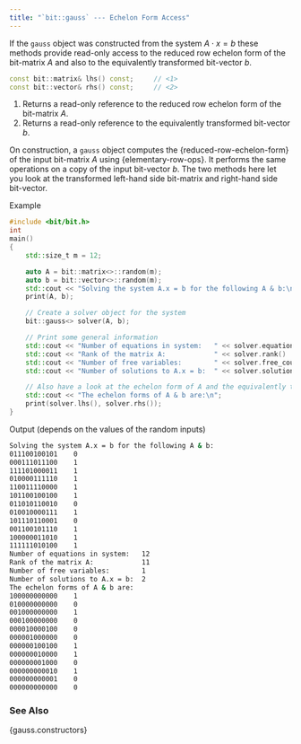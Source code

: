 ```yaml
---
title: "`bit::gauss` --- Echelon Form Access"
---
```


If the `gauss` object was constructed from the system $A \cdot x = b$ these methods provide read-only access to the reduced row echelon form of the bit-matrix $A$ and also to the equivalently transformed bit-vector $b$.

```cpp
const bit::matrix& lhs() const;     // <1>
const bit::vector& rhs() const;     // <2>
```
1. Returns a read-only reference to the reduced row echelon form of the bit-matrix $A$.
2. Returns a read-only reference to the equivalently transformed bit-vector $b$.

On construction, a `gauss` object computes the {reduced-row-echelon-form} of the input bit-matrix $A$ using {elementary-row-ops}.
It performs the same operations on a copy of the input bit-vector $b$.
The two methods here let you look at the transformed left-hand side bit-matrix and right-hand side bit-vector.

[Example]{.bt}

```cpp
#include <bit/bit.h>
int
main()
{
    std::size_t m = 12;

    auto A = bit::matrix<>::random(m);
    auto b = bit::vector<>::random(m);
    std::cout << "Solving the system A.x = b for the following A & b:\n";
    print(A, b);

    // Create a solver object for the system
    bit::gauss<> solver(A, b);

    // Print some general information
    std::cout << "Number of equations in system:   " << solver.equation_count() << '\n';
    std::cout << "Rank of the matrix A:            " << solver.rank()           << '\n';
    std::cout << "Number of free variables:        " << solver.free_count()     << '\n';
    std::cout << "Number of solutions to A.x = b:  " << solver.solution_count() << '\n';

    // Also have a look at the echelon form of A and the equivalently transformed b
    std::cout << "The echelon forms of A & b are:\n";
    print(solver.lhs(), solver.rhs());
}
```

[Output (depends on the values of the random inputs)]{.bt}
```bash
Solving the system A.x = b for the following A & b:
011100100101    0
000111011100    1
111101000011    1
010000111110    1
110011110000    1
101100100100    1
011010110010    0
010010000111    1
101110110001    0
001100101110    1
100000011010    1
111111010100    1
Number of equations in system:   12
Rank of the matrix A:            11
Number of free variables:        1
Number of solutions to A.x = b:  2
The echelon forms of A & b are:
100000000000    1
010000000000    0
001000000000    1
000100000000    0
000010000100    0
000001000000    0
000000100100    1
000000010000    1
000000001000    0
000000000010    1
000000000001    0
000000000000    0
```

### See Also
{gauss.constructors}
